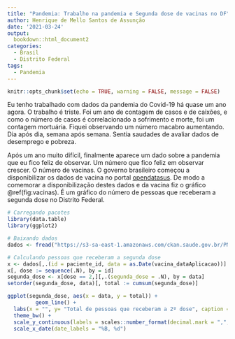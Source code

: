 ```yaml
---
title: "Pandemia: Trabalho na pandemia e Segunda dose de vacinas no DF"
author: Henrique de Mello Santos de Assunção
date: '2021-03-24'
output: 
  bookdown::html_document2
categories:
  - Brasil
  - Distrito Federal
tags:
  - Pandemia
---
```



```r
knitr::opts_chunk$set(echo = TRUE, warning = FALSE, message = FALSE)

``` 

Eu tenho trabalhado com dados da pandemia do Covid-19 há quase um ano agora. O trabalho é triste. Foi um ano de contagem de casos e de caixões, e como o número de casos é correlacionado a sofrimento e morte, foi um contagem mortuária. Fiquei observando um número macabro aumentando. Dia após dia, semana após semana. Sentia saudades de avaliar dados de desemprego e pobreza.

Após um ano muito difícil, finalmente aparece um dado sobre a pandemia que eu fico feliz de observar. Um número que fico feliz em observar crescer. O número de vacinas. O governo brasileiro começou a disponibilizar os dados de vacina no portal [opendatasus](https://opendatasus.saude.gov.br/en/dataset/covid-19-vacinacao). De modo a comemorar a disponibilização destes dados e da vacina fiz o gráfico \@ref(fig:vacinas). É um gráfico do número de pessoas que receberam a segunda dose no Distrito Federal.

```r
# Carregando pacotes
library(data.table)
library(ggplot2)

# Baixando dados
dados <- fread("https://s3-sa-east-1.amazonaws.com/ckan.saude.gov.br/PNI/vacina/uf/2021-03-24/uf%3DDF/part-00000-35da3c5a-4fea-41fe-a817-6ad8c24fbc49.c000.csv", sep = ";", dec = ",", encoding = "UTF-8")

# Calculando pessoas que receberam a segunda dose
x <- dados[,.(id = paciente_id, data = as.Date(vacina_dataAplicacao))]
x[, dose := sequence(.N), by = id]
segunda_dose <- x[dose == 2,][,.(segunda_dose = .N), by = data]
setorder(segunda_dose, data)[, total := cumsum(segunda_dose)]
```


```r
ggplot(segunda_dose, aes(x = data, y = total)) +
         geom_line() +
  labs(x = "", y= "Total de pessoas que receberam a 2º dose", caption = "Dados do portal opendatasus") +
  theme_bw() +
  scale_y_continuous(labels = scales::number_format(decimal.mark = ",", big.mark = ".")) +
  scale_x_date(date_labels = "%B, %d")
  
```

